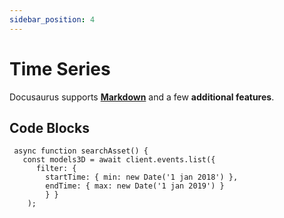 ```yaml
---
sidebar_position: 4
---
```


# Time Series

Docusaurus supports **[Markdown](https://daringfireball.net/projects/markdown/syntax)** and a few **additional features**.

## Code Blocks


```tsx title="src/components/assets.tsx"
 async function searchAsset() {
   const models3D = await client.events.list({ 
      filter: { 
        startTime: { min: new Date('1 jan 2018') }, 
        endTime: { max: new Date('1 jan 2019') } 
        } }
    );
   
```


